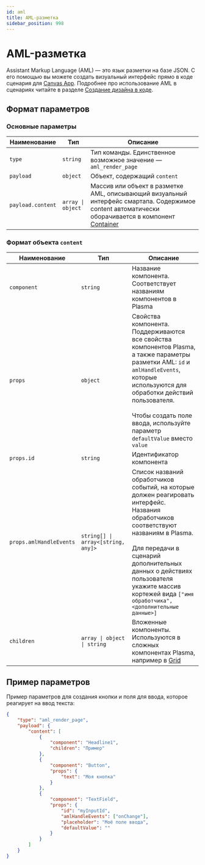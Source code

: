 ```yaml
---
id: aml
title: AML-разметка
sidebar_position: 998
---
```


# AML-разметка

Assistant Markup Language (AML) — это язык разметки на базе JSON. С его помощью вы можете создать визуальный интерфейс прямо в коде сценария для [Canvas App](https://bit.ly/3Mx0UQq). Подробнее про использование AML в сценариях читайте в разделе [Создание дизайна в коде](https://bit.ly/3HACTrk).

## Формат параметров

### Основные параметры

| Наименование      | Тип                              | Описание                                                                                                                             |
| ----------------- | -------------------------------- | ------------------------------------------------------------------------------------------------------------------------------------ |
| `type`            | `string`                         | Тип команды. Единственное возможное значение — `aml_render_page`                                                                     |
| `payload`         | `object`                         | Объект, содержащий `content`                                                                                                         |
| `payload.content` | <code>array &#124; object</code> | Массив или объект в разметке AML, описывающий визуальный интерфейс смартапа. Содержимое content автоматически оборачивается в компонент [Container](../components/grid#container) |

### Формат объекта `content`

| Наименование            | Тип                                               | Описание                                                                                                                                                                                                                                                                                             |
| ----------------------- | ------------------------------------------------- | ---------------------------------------------------------------------------------------------------------------------------------------------------------------------------------------------------------------------------------------------------------------------------------------------------- |
| `component`             | `string`                                          | Название компонента. Соответствует названиям компонентов в Plasma                                                                                                                                                                                                                                    |
| `props`                 | `object`                                          | Свойства компонента. Поддерживаются все свойства компонентов Plasma, а также параметры разметки AML: `id` и `amlHandleEvents`, которые используются для обработки действий пользователя.<br /><br />Чтобы создать поле ввода, используйте параметр `defaultValue` вместо `value`                     |
| `props.id`              | `string`                                          | Идентификатор компонента                                                                                                                                                                                                                                                                             |
| `props.amlHandleEvents` | <code>string[] &#124; array<[string, any]></code> | Список названий обработчиков событий, на которые должен реагировать интерфейс. Названия обработчиков соответствуют названиям в Plasma.<br /><br />Для передачи в сценарий дополнительных данных о действиях пользователя укажите массив кортежей вида `["имя обработчика", <дополнительные данные>]` |
| `children`              | <code>array &#124; object &#124; string</code>    | Вложенные компоненты. Используются в сложных компонентах Plasma, например в [Grid](../components/grid)                                                                                                                                                                 |

## Пример параметров

Пример параметров для создания кнопки и поля для ввода, которое реагирует на ввод текста:

```json
{
    "type": "aml_render_page",
    "payload": {
        "content": [
            {
                "component": "Headline1",
                "children": "Пример"
            },
            {
                "component": "Button",
                "props": {
                    "text": "Моя кнопка"
                }
            },
            {
                "component": "TextField",
                "props": {
                    "id": "myInputId",
                    "amlHandleEvents": ["onChange"],
                    "placeholder": "Моё поле ввода",
                    "defaultValue": ""
                }
            }
        ]
    }
}
```
